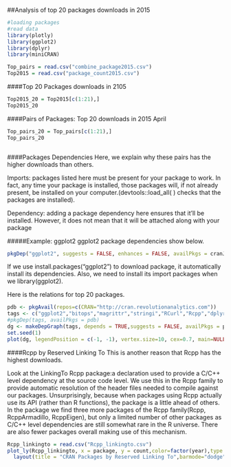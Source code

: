 
##Analysis of top 20 packages downloads in 2015

```r
#loading packages
#read data
library(plotly)
library(ggplot2)
library(dplyr)
library(miniCRAN)

Top_pairs = read.csv("combine_package2015.csv")
Top2015 = read.csv("package_count2015.csv")
```

####Top 20 Packages downloads in 2105
```r
Top2015_20 = Top2015[c(1:21),]
Top2015_20

```


####Pairs of Packages: Top 20 downloads in 2015 April
```r
Top_pairs_20 = Top_pairs[c(1:21),]
Top_pairs_20
```


```r


```

####Packages Dependencies
Here, we explain why these pairs has the higher downloads than others.

Imports: packages listed here must be present for your package to work. In fact, any time your package is installed, those packages will, if not already present, be installed on your computer.(devtools::load_all( ) checks that the packages are installed).

Dependency: adding a package dependency here ensures that it’ll be installed. However, it does not mean that it will be attached along with your package

#####Example: ggplot2
ggplot2 package dependencies show below.
```r
pkgDep("ggplot2", suggests = FALSE, enhances = FALSE, availPkgs = cranJuly2014)
```
If we use install.packages("ggplot2") to download package, it automatically install its dependencies. Also, we need to install its import packages when we library(ggplot2). 


Here is the relations for top 20 packages.
```r
pdb <- pkgAvail(repos=c(CRAN="http://cran.revolutionanalytics.com"))
tags <- c("ggplot2","bitops","magrittr","stringi","RCurl","Rcpp","dplyr")
#pkgDep(tags, availPkgs = pdb)
dg <- makeDepGraph(tags, depends = TRUE,suggests = FALSE, availPkgs = pdb)
set.seed(1)
plot(dg, legendPosition = c(-1, -1), vertex.size=10, cex=0.7, main=NULL)
```

####Rcpp by Reserved Linking To
This is another reason that Rcpp has the highest downloads.

Look at the LinkingTo Rcpp package:a declaration used to provide a C/C++ level dependency at the source code level.
We use this in the Rcpp family to provide automatic resolution of the header files needed to compile against our packages.  Unsurprisingly, because when packages using Rcpp actually use its API (rather than R functions), the package is a little ahead of others. In the package we find three more packages of the Rcpp family(Rcpp, RcppArmadillo, RcppEigen), but only a limited number of other packages as C/C++ level dependencies are still somewhat rare in the R universe. There are also fewer packages overall making use of this mechanism.


```r
Rcpp_linkingto = read.csv("Rcpp_linkingto.csv")
plot_ly(Rcpp_linkingto, x = package, y = count,color=factor(year),type = "bar",text=paste(Rcpp_linkingto$package),colors =c("#0072B2","#E69F00")) %>% 
  layout(title = "CRAN Packages by Reserved Linking To",barmode="dodge",xaxis = list(title = "",tickangle = -15,tickfont = list(size=10)))

```


